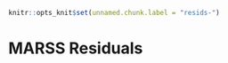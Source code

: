 ```r
knitr::opts_knit$set(unnamed.chunk.label = "resids-")
```

# MARSS Residuals {#chap-residuals}

